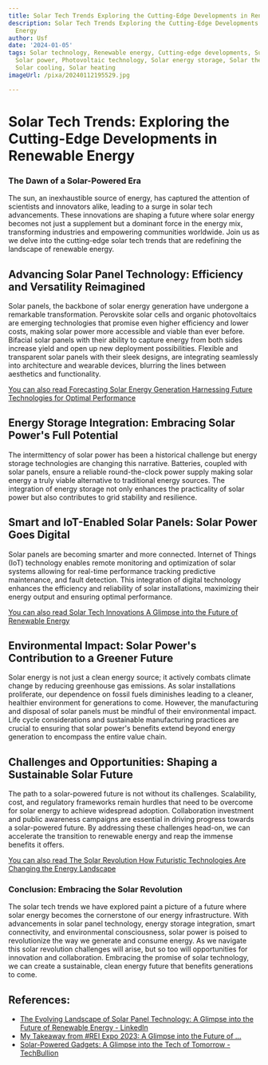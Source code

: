 ```yaml
---
title: Solar Tech Trends Exploring the Cutting-Edge Developments in Renewable Energy
description: Solar Tech Trends Exploring the Cutting-Edge Developments in Renewable
  Energy
author: Usf
date: '2024-01-05'
tags: Solar technology, Renewable energy, Cutting-edge developments, Sustainable energy,
  Solar power, Photovoltaic technology, Solar energy storage, Solar thermal energy,
  Solar cooling, Solar heating
imageUrl: /pixa/20240112195529.jpg

---
```

# Solar Tech Trends: Exploring the Cutting-Edge Developments  in Renewable Energy

### The Dawn of a Solar-Powered Era

The sun, an inexhaustible source of energy, has captured the attention of scientists and innovators alike, leading to  a surge in solar tech advancements. These innovations are shaping a future where solar energy becomes not just a supplement but a dominant force in the energy mix, transforming industries and empowering communities worldwide. Join us as we delve into the cutting-edge solar tech trends that are redefining the landscape of renewable energy.

## Advancing Solar Panel Technology: Efficiency and  Versatility Reimagined

Solar panels,  the backbone of  solar energy  generation have undergone a remarkable transformation. Perovskite solar cells and organic photovoltaics are emerging technologies that promise  even higher  efficiency and lower costs, making  solar power more accessible and viable than ever before. Bifacial solar panels with their ability to capture energy  from both sides increase yield and open up new deployment possibilities. Flexible and transparent solar  panels with their sleek designs, are integrating seamlessly into architecture and wearable devices, blurring the lines between aesthetics and  functionality.

[You can  also read Forecasting Solar Energy Generation Harnessing Future Technologies for Optimal Performance](Forecasting%20Solar%20Energy%20Generation%20Harnessing%20Future%20Technologies%20for%20Optimal%20Performance)


## Energy Storage Integration: Embracing  Solar Power's Full Potential

The intermittency of solar power  has been a  historical challenge but energy storage technologies are changing this narrative. Batteries, coupled with solar  panels, ensure a reliable  round-the-clock power supply making solar energy a truly viable alternative to traditional  energy sources. The integration  of energy storage not only  enhances the  practicality of solar power but also contributes to grid stability and  resilience.

## Smart and IoT-Enabled Solar  Panels: Solar Power Goes Digital

Solar  panels are becoming smarter  and more connected. Internet of Things (IoT) technology enables remote monitoring and optimization  of  solar systems allowing for real-time performance tracking predictive maintenance, and fault detection.  This integration of digital technology enhances the efficiency and reliability of solar installations, maximizing their energy  output and ensuring  optimal performance.

[You can also read Solar Tech Innovations A Glimpse  into the Future of Renewable Energy](Solar%20Tech%20Innovations%20A%20Glimpse%20into%20the%20Future%20of%20Renewable%20Energy)


## Environmental Impact: Solar Power's Contribution to a Greener Future

Solar  energy is  not just a clean energy source; it actively  combats climate change by reducing greenhouse gas emissions. As solar installations proliferate, our dependence on fossil fuels  diminishes leading to a  cleaner, healthier environment for generations  to come. However, the manufacturing and disposal of solar panels must be mindful of their environmental impact. Life cycle  considerations and sustainable manufacturing practices are crucial to ensuring that solar power's benefits extend beyond energy generation  to encompass the entire value chain.

## Challenges  and Opportunities:  Shaping a Sustainable Solar Future

The path to a solar-powered future is not without  its  challenges. Scalability, cost, and regulatory frameworks remain hurdles that need to be overcome for solar energy to achieve widespread adoption.  Collaboration investment and public awareness campaigns are essential in driving  progress towards  a solar-powered future. By addressing  these challenges head-on, we can accelerate the transition to renewable energy  and reap the immense benefits it offers.

[You can also read The Solar Revolution How Futuristic Technologies Are Changing the Energy  Landscape](The%20Solar%20Revolution%20How%20Futuristic%20Technologies%20Are%20Changing%20the%20Energy%20Landscape)


### Conclusion: Embracing the Solar Revolution

The solar tech trends we have explored paint  a picture of a future where solar energy becomes the  cornerstone of our energy infrastructure. With  advancements in solar panel technology, energy storage integration, smart connectivity, and environmental consciousness, solar power is poised to revolutionize  the way we generate and consume energy. As we navigate this solar revolution challenges will arise, but so too will opportunities  for innovation and collaboration. Embracing  the promise of solar technology,  we  can create a sustainable, clean energy future that benefits generations  to come.

## References:
- [The Evolving Landscape of Solar Panel Technology: A Glimpse into the Future of Renewable Energy - LinkedIn](https://www.linkedin.com/pulse/evolving-landscape-solar-panel-technology-glimpse-future-renewable)
- [My Takeaway from #REI Expo 2023: A Glimpse into the Future of ...](https://youtube.com/watch?v=OyCtARR-F38&pp=ygUPI3JlbmV3YWJsZXJpZGVz)
- [Solar-Powered Gadgets: A Glimpse into the Tech of Tomorrow - TechBullion](https://techbullion.com/solar-powered-gadgets-a-glimpse-into-the-tech-of-tomorrow/)
